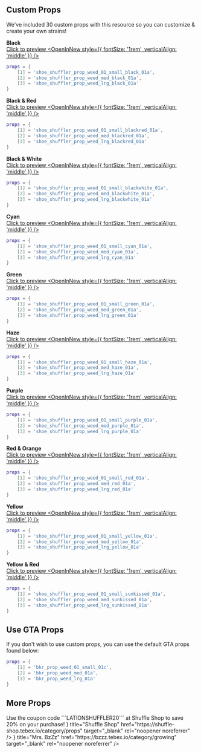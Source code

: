 
## Custom Props

<Callout type="info" emoji="🌿">
    We've included 30 custom props with this resource so you can customize & create your own strains!
</Callout>

**Black**  
<a href="https://img.lationscripts.com/docs/weed-growing/props/black-weed-plant.jpg" target="_blank" rel="noopener noreferrer"> Click to preview <OpenInNew style={{ fontSize: '1rem', verticalAlign: 'middle' }} /> </a>
```lua
props = {
    [1] = 'shoe_shuffler_prop_weed_01_small_black_01a',
    [2] = 'shoe_shuffler_prop_weed_med_black_01a',
    [3] = 'shoe_shuffler_prop_weed_lrg_black_01a'
}
```

**Black & Red**  
<a href="https://img.lationscripts.com/docs/weed-growing/props/black-red-weed-plant.jpg" target="_blank" rel="noopener noreferrer"> Click to preview <OpenInNew style={{ fontSize: '1rem', verticalAlign: 'middle' }} /> </a>
```lua
props = {
    [1] = 'shoe_shuffler_prop_weed_01_small_blackred_01a',
    [2] = 'shoe_shuffler_prop_weed_med_blackred_01a',
    [3] = 'shoe_shuffler_prop_weed_lrg_blackred_01a'
}
```

**Black & White**  
<a href="https://img.lationscripts.com/docs/weed-growing/props/black-white-weed-plant.jpg" target="_blank" rel="noopener noreferrer"> Click to preview <OpenInNew style={{ fontSize: '1rem', verticalAlign: 'middle' }} /> </a>
```lua
props = {
    [1] = 'shoe_shuffler_prop_weed_01_small_blackwhite_01a',
    [2] = 'shoe_shuffler_prop_weed_med_blackwhite_01a',
    [3] = 'shoe_shuffler_prop_weed_lrg_blackwhite_01a'
}
```

**Cyan**  
<a href="https://img.lationscripts.com/docs/weed-growing/props/cyan-weed-plant.jpg" target="_blank" rel="noopener noreferrer"> Click to preview <OpenInNew style={{ fontSize: '1rem', verticalAlign: 'middle' }} /> </a>
```lua
props = {
    [1] = 'shoe_shuffler_prop_weed_01_small_cyan_01a',
    [2] = 'shoe_shuffler_prop_weed_med_cyan_01a',
    [3] = 'shoe_shuffler_prop_weed_lrg_cyan_01a'
}
```

**Green**  
<a href="https://img.lationscripts.com/docs/weed-growing/props/green-weed-plant.jpg" target="_blank" rel="noopener noreferrer"> Click to preview <OpenInNew style={{ fontSize: '1rem', verticalAlign: 'middle' }} /> </a>
```lua
props = {
    [1] = 'shoe_shuffler_prop_weed_01_small_green_01a',
    [2] = 'shoe_shuffler_prop_weed_med_green_01a',
    [3] = 'shoe_shuffler_prop_weed_lrg_green_01a'
}
```

**Haze**  
<a href="https://img.lationscripts.com/docs/weed-growing/props/haze-weed-plant.jpg" target="_blank" rel="noopener noreferrer"> Click to preview <OpenInNew style={{ fontSize: '1rem', verticalAlign: 'middle' }} /> </a>
```lua
props = {
    [1] = 'shoe_shuffler_prop_weed_01_small_haze_01a',
    [2] = 'shoe_shuffler_prop_weed_med_haze_01a',
    [3] = 'shoe_shuffler_prop_weed_lrg_haze_01a'
}
```

**Purple**  
<a href="https://img.lationscripts.com/docs/weed-growing/props/purple-weed-plant.jpg" target="_blank" rel="noopener noreferrer"> Click to preview <OpenInNew style={{ fontSize: '1rem', verticalAlign: 'middle' }} /> </a>
```lua
props = {
    [1] = 'shoe_shuffler_prop_weed_01_small_purple_01a',
    [2] = 'shoe_shuffler_prop_weed_med_purple_01a',
    [3] = 'shoe_shuffler_prop_weed_lrg_purple_01a'
}
```

**Red & Orange**  
<a href="https://img.lationscripts.com/docs/weed-growing/props/red-orange-weed-plant.jpg" target="_blank" rel="noopener noreferrer"> Click to preview <OpenInNew style={{ fontSize: '1rem', verticalAlign: 'middle' }} /> </a>
```lua
props = {
    [1] = 'shoe_shuffler_prop_weed_01_small_red_01a',
    [2] = 'shoe_shuffler_prop_weed_med_red_01a',
    [3] = 'shoe_shuffler_prop_weed_lrg_red_01a'
}
```

**Yellow**  
<a href="https://img.lationscripts.com/docs/weed-growing/props/yellow-weed-plant.jpg" target="_blank" rel="noopener noreferrer"> Click to preview <OpenInNew style={{ fontSize: '1rem', verticalAlign: 'middle' }} /> </a>
```lua
props = {
    [1] = 'shoe_shuffler_prop_weed_01_small_yellow_01a',
    [2] = 'shoe_shuffler_prop_weed_med_yellow_01a',
    [3] = 'shoe_shuffler_prop_weed_lrg_yellow_01a'
}
```

**Yellow & Red**  
<a href="https://img.lationscripts.com/docs/weed-growing/props/yellow-red-weed-plant.jpg" target="_blank" rel="noopener noreferrer"> Click to preview <OpenInNew style={{ fontSize: '1rem', verticalAlign: 'middle' }} /> </a>
```lua
props = {
    [1] = 'shoe_shuffler_prop_weed_01_small_sunkissed_01a',
    [2] = 'shoe_shuffler_prop_weed_med_sunkissed_01a',
    [3] = 'shoe_shuffler_prop_weed_lrg_sunkissed_01a'
}
```

## Use GTA Props
If you don't wish to use custom props, you can use the default GTA props found below:
```lua
props = {
    [1] = 'bkr_prop_weed_01_small_01c',
    [2] = 'bkr_prop_weed_med_01a',
    [3] = 'bkr_prop_weed_lrg_01a'
}
```

## More Props
<Callout type="info" emoji="💲">
    Use the coupon code ```LATIONSHUFFLER20``` at Shuffle Shop to save 20% on your purchase!
</Callout>

<Cards>
  <Cards.Card
    icon={<OpenInNew/>}
    title="Shuffle Shop"
    href="https://shuffle-shop.tebex.io/category/props"
    target="_blank"
    rel="noopener noreferrer"
  />
  <Cards.Card
    icon={<OpenInNew/>}
    title="Mrs. BzZz"
    href="https://bzzz.tebex.io/category/growing"
    target="_blank"
    rel="noopener noreferrer"
  />
</Cards>